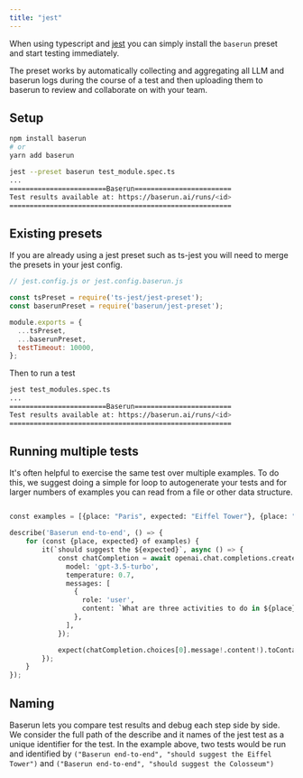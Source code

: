 ```yaml
---
title: "jest"
---
```


When using typescript and [jest](https://jestjs.io/docs) you can simply install the `baserun` preset and start testing immediately.

The preset works by automatically collecting and aggregating all LLM and baserun logs during the course of a test and then uploading them to baserun to review and collaborate on with your team.

## Setup

```bash
npm install baserun
# or
yarn add baserun

jest --preset baserun test_module.spec.ts
...
========================Baserun========================
Test results available at: https://baserun.ai/runs/<id>
=======================================================
```

## Existing presets

If you are already using a jest preset such as ts-jest you will need to merge the presets in your jest config.

```js
// jest.config.js or jest.config.baserun.js

const tsPreset = require('ts-jest/jest-preset');
const baserunPreset = require('baserun/jest-preset');

module.exports = {
  ...tsPreset,
  ...baserunPreset,
  testTimeout: 10000,
};
```

Then to run a test

```bash
jest test_modules.spec.ts
...
========================Baserun========================
Test results available at: https://baserun.ai/runs/<id>
=======================================================
```

## Running multiple tests

It's often helpful to exercise the same test over multiple examples. To do this, we suggest doing a simple for loop to autogenerate your tests and for larger numbers of examples you can read from a file or other data structure.

```python

const examples = [{place: "Paris", expected: "Eiffel Tower"}, {place: "Rome", expected: "Colosseum"}];

describe('Baserun end-to-end', () => {
    for (const {place, expected} of examples) {
        it(`should suggest the ${expected}`, async () => {
            const chatCompletion = await openai.chat.completions.create({
              model: 'gpt-3.5-turbo',
              temperature: 0.7,
              messages: [
                {
                  role: 'user',
                  content: `What are three activities to do in ${place}?`,
                },
              ],
            });

            expect(chatCompletion.choices[0].message!.content!).toContain(expected);
        });
    }
});
```

## Naming

Baserun lets you compare test results and debug each step side by side. We consider the full path of the describe and it names of the jest test as a unique identifier for the test. In the example above, two tests would be run and identified by `("Baserun end-to-end", "should suggest the Eiffel Tower")` and `("Baserun end-to-end", "should suggest the Colosseum")`
